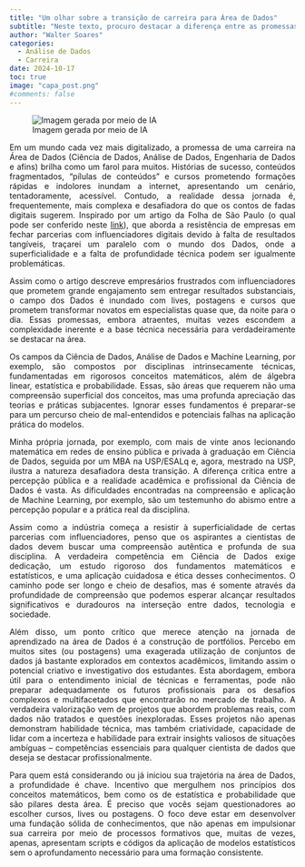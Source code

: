 ```yaml
---
title: "Um olhar sobre a transição de carreira para Área de Dados"
subtitle: "Neste texto, procuro destacar a diferença entre as promessas de formações intensivas na área de Dados e a realidade, que exige uma compreensão profunda de matemática e estatística, por exemplo. Critico a superficialidade de muitos cursos e conteúdos disponíveis, ressaltando que minha própria experiência mostra a necessidade de estudos intensos e desenvolvimento projetos (preferencialmente, reais) que sejam desafiadores para alcançar sucesso sustentável na carreira."
author: "Walter Soares"
categories:
  - Análise de Dados
  - Carreira
date: 2024-10-17
toc: true
image: "capa_post.png"
#comments: false
---
```


![Imagem gerada por meio de IA](Imagem_Transicao.png){fig-align="center"}

<p>

<p style="text-align: justify">Em um mundo cada vez mais digitalizado, a promessa de uma carreira na Área de Dados (Ciência de Dados, Análise de Dados, Engenharia de Dados e afins) brilha como um farol para muitos. Histórias de sucesso, conteúdos fragmentados, “pílulas de conteúdos” e cursos prometendo formações rápidas e indolores inundam a internet, apresentando um cenário, tentadoramente, acessível. Contudo, a realidade dessa jornada é, frequentemente, mais complexa e desafiadora do que os contos de fadas digitais sugerem. Inspirado por um artigo da Folha de São Paulo (o qual pode ser conferido neste [link](https://www1.folha.uol.com.br/mercado/2024/04/aceita-like-resistencia-de-empresas-a-fechar-parcerias-com-influencers-cresce.shtml)), que aborda a resistência de empresas em fechar parcerias com influenciadores digitais devido à falta de resultados tangíveis, traçarei um paralelo com o mundo dos Dados, onde a superficialidade e a falta de profundidade técnica podem ser igualmente problemáticas.</p>

<p style="text-align: justify">Assim como o artigo descreve empresários frustrados com influenciadores que prometem grande engajamento sem entregar resultados substanciais, o campo dos Dados é inundado com lives, postagens e cursos que prometem transformar novatos em especialistas quase que, da noite para o dia. Essas promessas, embora atraentes, muitas vezes escondem a complexidade inerente e a base técnica necessária para verdadeiramente se destacar na área.</p>

<p style="text-align: justify">Os campos da Ciência de Dados, Análise de Dados e Machine Learning, por exemplo, são compostos por disciplinas intrinsecamente técnicas, fundamentadas em rigorosos conceitos matemáticos, além de álgebra linear, estatística e probabilidade. Essas, são áreas que requerem não uma compreensão superficial dos conceitos, mas uma profunda apreciação das teorias e práticas subjacentes. Ignorar esses fundamentos é preparar-se para um percurso cheio de mal-entendidos e potenciais falhas na aplicação prática do modelos.</p>

<p style="text-align: justify">Minha própria jornada, por exemplo, com mais de vinte anos lecionando matemática em redes de ensino pública e privada à graduação em Ciência de Dados, seguida por um MBA na USP/ESALq e, agora, mestrado na USP, ilustra a natureza desafiadora desta transição. A diferença crítica entre a percepção pública e a realidade acadêmica e profissional da Ciência de Dados é vasta. As dificuldades encontradas na compreensão e aplicação de Machine Learning, por exemplo, são um testemunho do abismo entre a percepção popular e a prática real da disciplina.</p>

<p style="text-align: justify">Assim como a indústria começa a resistir à superficialidade de certas parcerias com influenciadores, penso que os aspirantes a cientistas de dados devem buscar uma compreensão autêntica e profunda de sua disciplina. A verdadeira competência em Ciência de Dados exige dedicação, um estudo rigoroso dos fundamentos matemáticos e estatísticos, e uma aplicação cuidadosa e ética desses conhecimentos. O caminho pode ser longo e cheio de desafios, mas é somente através da profundidade de compreensão que podemos esperar alcançar resultados significativos e duradouros na interseção entre dados, tecnologia e sociedade.</p>

<p style="text-align: justify">Além disso, um ponto crítico que merece atenção na jornada de aprendizado na área de Dados é a construção de portfólios. Percebo em muitos sites (ou postagens) uma exagerada utilização de conjuntos de dados já bastante explorados em contextos acadêmicos, limitando assim o potencial criativo e investigativo dos estudantes. Esta abordagem, embora útil para o entendimento inicial de técnicas e ferramentas, pode não preparar adequadamente os futuros profissionais para os desafios complexos e multifacetados que encontrarão no mercado de trabalho. A verdadeira valorização vem de projetos que abordem problemas reais, com dados não tratados e questões inexploradas. Esses projetos não apenas demonstram habilidade técnica, mas também criatividade, capacidade de lidar com a incerteza e habilidade para extrair insights valiosos de situações ambíguas – competências essenciais para qualquer cientista de dados que deseja se destacar profissionalmente.</p>

<p style="text-align: justify">Para quem está considerando ou já iniciou sua trajetória na área de Dados, a profundidade é chave. Incentivo que mergulhem nos princípios dos conceitos matemáticos, bem como os de estatística e probabilidade que são pilares desta área. É preciso que vocês sejam questionadores ao escolher cursos, lives ou postagens. O foco deve estar em desenvolver uma fundação sólida de conhecimentos, que não apenas em impulsionar sua carreira por meio de processos formativos que, muitas de vezes, apenas, apresentam scripts e códigos da aplicação de modelos estatísticos sem o aprofundamento necessário para uma formação consistente.</p>
